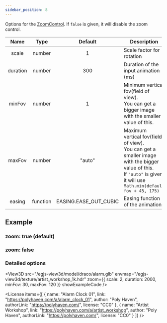 ```yaml
---
sidebar_position: 8
---
```



<OptionDescriptor type="boolean | ZoomControlOptions" defaultVal="true" />

Options for the [ZoomControl](/docs/api/ZoomControl).
If `false` is given, it will disable the zoom control.

|Name|Type|Default|Description|
|:---:|:---:|:---:|---|
|scale|number|1|Scale factor for rotation|
|duration|number|300|Duration of the input animation (ms)|
|minFov|number|1|Minimum vertical fov(field of view).<br />You can get a bigger image with the smaller value of this.|
|maxFov|number|"auto"|Maximum vertical fov(field of view).<br />You can get a smaller image with the bigger value of this.<br />If `"auto"` is given, it will use `Math.min(default fov + 45, 175)`|
|easing|function|EASING.EASE_OUT_CUBIC|Easing function of the animation|

## Example
### zoom: true (default)
<View3D src="/egjs-view3d/model/draco/alarm.glb" envmap="/egjs-view3d/texture/artist_workshop_1k.hdr" zoom={true} showExampleCode />

### zoom: false
<View3D src="/egjs-view3d/model/draco/alarm.glb" envmap="/egjs-view3d/texture/artist_workshop_1k.hdr" zoom={false} showExampleCode />

### Detailed options
<View3D src="/egjs-view3d/model/draco/alarm.glb" envmap="/egjs-view3d/texture/artist_workshop_1k.hdr" zoom={{
  scale: 2,
  duration: 2000,
  minFov: 30,
  maxFov: 120
}} showExampleCode />

<License items={[
  {
    name: "Alarm Clock 01",
    link: "https://polyhaven.com/a/alarm_clock_01",
    author: "Poly Haven",
    authorLink: "https://polyhaven.com/",
    license: "CC0"
  },
  {
    name: "Artist Workshop",
    link: "https://polyhaven.com/a/artist_workshop",
    author: "Poly Haven",
    authorLink: "https://polyhaven.com/",
    license: "CC0"
  }
]} />

